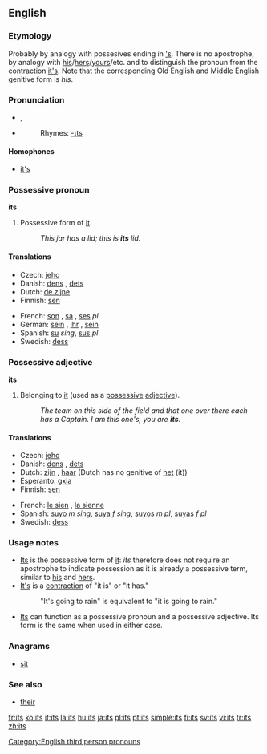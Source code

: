 {{wikipedia}}
==English==

{{rank|upon|may|about|72|its|time|only|like}}

===Etymology===
Probably by analogy with possesives ending in [['s]].  There is no apostrophe, by analogy with [[his]]/[[hers]]/[[yours]]/etc. and to distinguish the pronoun from the contraction [[it's]].  Note that the corresponding Old English and Middle English genitive form is ''his''.

===Pronunciation===
*{{IPA|/ɪts/}}, {{SAMPA|/Its/}}
*{{audio|en-us-its.ogg|Audio (US)}}
*:Rhymes: [[Rhymes:English:-ɪts|-ɪts]]

====Homophones====
*[[it's]]

===Possessive pronoun===
{{rfc-header|Possessive pronoun}}
'''its'''

# Possessive form of [[it]].
#: ''This jar has a lid; this is '''its''' lid.''

====Translations====
{{top}}
*Czech: [[jeho]]
*Danish: [[dens]] {{c}}, [[dets]] {{n}}
*Dutch: [[de zijne]]
*Finnish: [[sen#Finnish|sen]]
{{mid}}
*French: [[son]] {{m}}, [[sa]] {{f}}, [[ses]] ''pl''
*German: [[sein]] {{m}}, [[ihr]] {{f}}, [[sein]] {{m}}
*Spanish: [[su]] ''sing'', [[sus]] ''pl''
*Swedish: [[dess]]
{{bottom}}

===Possessive adjective===
'''its'''

# Belonging to [[it]] (used as a [[possessive adjective|possessive]] [[adjective]]).
#: ''The team on this side of the field and that one over there each has a Captain.  I am this one's, you are '''its'''.''

====Translations====
{{top}}
*Czech: [[jeho]]
*Danish: [[dens]] {{c}}, [[dets]] {{n}}
*Dutch: [[zijn]] {{m}}, [[haar]] {{f}} (Dutch has no genitive of [[het]] (it))
*Esperanto: [[gxia]]
*Finnish: [[sen#Finnish|sen]]
{{mid}}
*French: [[le sien]] {{m}}, [[la sienne]] {{f}}
*Spanish: [[suyo]] ''m sing'', [[suya]] ''f sing'', [[suyos]] ''m pl'', [[suyas]] ''f pl''
*Swedish: [[dess]]
{{bottom}}

===Usage notes===
*[[Its]] is the possessive form of [[it]]: ''its'' therefore does not require an apostrophe to indicate possession as it is already a possessive term, similar to [[his]] and [[hers]].
*[[It's]] is a [[contraction]] of "it is" or "it has."
*:"It's going to rain" is equivalent to "it is going to rain."
*[[Its]] can function as a possessive pronoun and a possessive adjective.  Its form is the same when used in either case.

===Anagrams===
*[[sit]]

===See also===
*[[their]]

[[Category:English third person pronouns]]

[[fr:its]]
[[ko:its]]
[[it:its]]
[[la:its]]
[[hu:its]]
[[ja:its]]
[[pl:its]]
[[pt:its]]
[[simple:its]]
[[fi:its]]
[[sv:its]]
[[vi:its]]
[[tr:its]]
[[zh:its]]